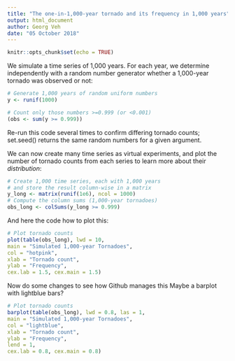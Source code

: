 ```yaml
---
title: "The one-in-1,000-year tornado and its frequency in 1,000 years"
output: html_document
author: Georg Veh
date: "05 October 2018"
---
```


```r
knitr::opts_chunk$set(echo = TRUE)
```

We simulate a time series of 1,000 years. For each year, we
determine independently with a random number generator whether
a 1,000-year tornado was observed or not:


```r

# Generate 1,000 years of random uniform numbers
y <- runif(1000)

# Count only those numbers >=0.999 (or <0.001)
(obs <- sum(y >= 0.999))

```

Re-run this code several times to confirm differing tornado counts;
set.seed() returns the same random numbers for a given
argument.

We can now create many time series as virtual experiments, and
plot the number of tornado counts from each series to learn more
about their *distribution*:

```r

# Create 1,000 time series, each with 1,000 years
# and store the result column-wise in a matrix
y_long <- matrix(runif(1e6), ncol = 1000)
# Compute the column sums (1,000-year tornadoes)
obs_long <- colSums(y_long >= 0.999)

```

And here the code how to plot this:

```r

# Plot tornado counts
plot(table(obs_long), lwd = 10,
main = "Simulated 1,000-year Tornadoes",
col = "hotpink",
xlab = "Tornado count",
ylab = "Frequency",
cex.lab = 1.5, cex.main = 1.5)

```

Now do some changes to see how Github manages this
Maybe a barplot with lightblue bars?

```r

# Plot tornado counts
barplot(table(obs_long), lwd = 0.8, las = 1,
main = "Simulated 1,000-year Tornadoes",
col = "lightblue",
xlab = "Tornado count",
ylab = "Frequency",
lend = 1,
cex.lab = 0.8, cex.main = 0.8)

```